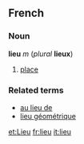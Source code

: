 ==French==
===Noun===
'''lieu''' ''m'' (''plural'' '''lieux''')

#[[place]]

===Related terms===
*[[au lieu de]]
*[[lieu géométrique]]

[[et:Lieu]]
[[fr:lieu]]
[[it:lieu]]